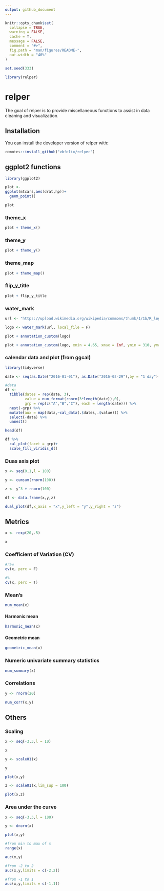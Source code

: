 ```yaml
---
output: github_document
---
```


<!-- README.md is generated from README.Rmd. Please edit that file -->

```r
knitr::opts_chunk$set(
  collapse = TRUE,
  warning = FALSE,
  cache = T,
  message = FALSE,
  comment = "#>",
  fig.path = "man/figures/README-",
  out.width = "40%"
)

set.seed(333)
  
library(relper)

```

# relper

The goal of relper is to provide miscellaneous functions to assist in data cleaning and visualization.

## Installation

You can install the developer version of relper with:

``` r
remotes::install_github("vbfelix/relper")
```

## ggplot2 functions

```r
library(ggplot2)

plot <- 
ggplot(mtcars,aes(drat,hp))+
  geom_point()

plot
```

### theme_x

```r
plot + theme_x()
```

### theme_y

```r
plot + theme_y()
```

### theme_map

```r
plot + theme_map()
```

### flip_y_title

```r
plot + flip_y_title
```

### water_mark

```r
url <- "https://upload.wikimedia.org/wikipedia/commons/thumb/1/1b/R_logo.svg/1200px-R_logo.svg.png"

logo <- water_mark(url, local_file = F)

plot + annotation_custom(logo)

plot + annotation_custom(logo, xmin = 4.65, xmax = Inf, ymin = 310, ymax = Inf)
```

### calendar data and plot (from ggcal)

```r
library(tidyverse)

date <- seq(as.Date("2016-01-01"), as.Date("2016-02-29"),by = "1 day")

#data
df <-
  tibble(dates = rep(date, 3),
         value = num_format(rnorm(3*length(date)),0),
         grp = rep(c("A","B","C"), each = length(date))) %>%
  nest(-grp) %>%
  mutate(aux = map(data,~cal_data(.$dates,.$value))) %>%
  select(-data) %>%
  unnest() 

head(df)

df %>% 
  cal_plot(facet = grp)+
  scale_fill_viridis_d()
```

### Duas axis plot

```r
x <- seq(0,1,l = 100)

y <- cumsum(rnorm(100))

z <- y^3 + rnorm(100)

df <- data.frame(x,y,z)

dual_plot(df,x_axis = "x",y_left = "y",y_right = "z")
```


## Metrics

```r
x <- rexp(20,.5)

x
```


### Coefficient of Variation (CV)

```r
#raw
cv(x, perc = F)

#%
cv(x, perc = T)
```

### Mean's

```r
num_mean(x)
```

#### Harmonic mean

```r
harmonic_mean(x)
```

#### Geometric mean

```r
geometric_mean(x)
```

### Numeric univariate summary statistics

```r
num_summary(x)
```

### Correlations

```r
y <- rnorm(20)

num_corr(x,y)
```

## Others

### Scaling

```r
x <- seq(-3,3,l = 10)

x

y <- scale01(x)

y

plot(x,y)

z <- scale01(x,lim_sup = 100)

plot(x,z)
```

### Area under the curve

```r
x <- seq(-3,3,l = 100)

y <- dnorm(x)

plot(x,y)
```

```r
#from min to max of x
range(x)

auc(x,y)

#from -2 to 2
auc(x,y,limits = c(-2,2))

#from -1 to 1
auc(x,y,limits = c(-1,1))

```





